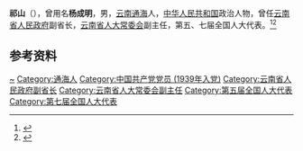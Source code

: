 {{Otheruses|other=名为祁山的其他事物|祁山}}

'''祁山'''（{{bd|1920年|||}}），曾用名'''杨成明'''，男，[[云南|云南]][[通海|通海]]人，[[中华人民共和国|中华人民共和国]]政治人物，曾任[[云南省人民政府|云南省人民政府]]副省长，[[云南省人大常委会|云南省人大常委会]]副主任，第五、七届全国人大代表。<ref>{{Cite book|title=中华人民共和国职官志|author=何虎生, 李耀东, 向常福主编|publisher=中国社会出版社|year=2003|isbn=9787800883934|location=北京|pages=}}</ref><ref>{{cite book|title=中囯人名大辞典·当代人物卷|author=廖盖隆等编|year=1990|publisher=上海辞书出版社|location=上海|page=}}</ref>

== 参考资料 ==
{{reflist}}

{{中国人物小作品}}

{{Authority control}}
{{DEFAULTSORT:Qi}}
[[Category:杨姓|~]]
[[Category:通海人|Category:通海人]]
[[Category:中国共产党党员_(1939年入党)|Category:中国共产党党员 (1939年入党)]]
[[Category:云南省人民政府副省长|Category:云南省人民政府副省长]]
[[Category:云南省人大常委会副主任|Category:云南省人大常委会副主任]]
[[Category:第五届全国人大代表|Category:第五届全国人大代表]]
[[Category:第七届全国人大代表|Category:第七届全国人大代表]]